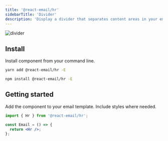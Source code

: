 ```yaml
---
title: '@react-email/hr'
sidebarTitle: 'Divider'
description: 'Display a divider that separates content areas in your email.'
---
```



<img className="rounded-md" src="/docs/images/components/hr.png" alt="divider" />

## Install

Install component from your command line.

<CodeGroup>

```sh yarn
yarn add @react-email/hr -E
```

```sh npm
npm install @react-email/hr -E
```

</CodeGroup>

## Getting started

Add the component to your email template. Include styles where needed.

```jsx
import { Hr } from '@react-email/hr';

const Email = () => {
  return <Hr />;
};
```

<Support />

